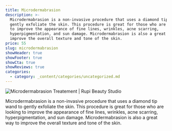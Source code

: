 ```yaml
---
title: Microdermabrasion
description: >-
  Microdermabrasion is a non-invasive procedure that uses a diamond tip wand to
  gently exfoliate the skin. This procedure is great for those who are looking
  to improve the appearance of fine lines, wrinkles, acne scarring,
  hyperpigmentation, and sun damage. Microdermabrasion is also a great way to
  improve the overall texture and tone of the skin.
price: 55
slug: microdermabrasion
showHeader: true
showFooter: true
showCta: true
showReviews: true
categories:
  - category: _content/categories/uncategorized.md
---
```


![Microdermabrasion Treatement | Rupi Beauty Studio](/uploads/people/woman-looking-back.webp 'Dermaplaning Treatement | Rupi Beauty Studio')

Microdermabrasion is a non-invasive procedure that uses a diamond tip wand to gently exfoliate the skin. This procedure is great for those who are looking to improve the appearance of fine lines, wrinkles, acne scarring, hyperpigmentation, and sun damage. Microdermabrasion is also a great way to improve the overall texture and tone of the skin.
